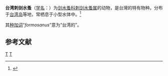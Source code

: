{{Speciesbox
| genus = Acanthocyclops
| species = formosanus
| authority = (Harada, 1931)<ref name="id12589" />
}}

'''台湾刺剑水蚤'''（[[学名|学名]]：{{lang|la|''Acanthocyclops formosanus''}}）为[[剑水蚤科|剑水蚤科]][[刺剑水蚤属|刺剑水蚤属]]的动物，是台灣的特有物种。分布于[[台湾岛|台湾岛]]等地，常栖息于小型水体中。<ref name="id12589">{{cite web|title=台湾刺剑水蚤|url=http://www.bioinfo.cn/db05/BjdwSpecies.php?action=view&id=12589|accessdate=2009-04-28|author=中国科学院动物研究所|work=《中国动物物种编目数据库》|publisher=中国科学院微生物研究所|archiveurl=https://web.archive.org/web/20160305051820/http://www.bioinfo.cn/db05/BjdwSpecies.php?action=view&id=12589|archivedate=2016-03-05|deadurl=yes}}</ref>

其[[种加词|种加词]]“''formosanus''”意为“台湾的”。

== 参考文献 ==
{{reflist}}
{{Taxonbar|from=Q13222493}}

{{Arthropod-stub}}
[[Category:刺剑水蚤属|T]]
[[Category:1931年描述的动物|T]]